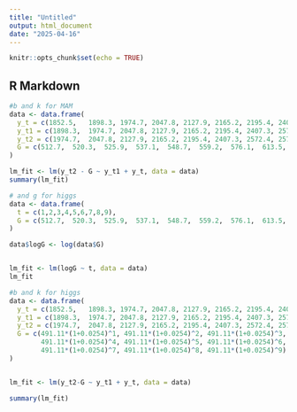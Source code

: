 ---
title: "Untitled"
output: html_document
date: "2025-04-16"
---

```{r setup, include=FALSE}
knitr::opts_chunk$set(echo = TRUE)
```

## R Markdown

```{r}
#b and k for MAM
data <- data.frame(
  y_t = c(1852.5,	1898.3,	1974.7,	2047.8,	2127.9,	2165.2,	2195.4,	2407.3,	2572.4),
  y_t1 = c(1898.3,	1974.7,	2047.8,	2127.9,	2165.2,	2195.4,	2407.3,	2572.4,	2576.1),
  y_t2 = c(1974.7,	2047.8,	2127.9,	2165.2,	2195.4,	2407.3,	2572.4,	2576.1,	2640.8),
  G = c(512.7,	520.3,	525.9,	537.1,	548.7,	559.2,	576.1,	613.5,	624.5)
)

lm_fit <- lm(y_t2 - G ~ y_t1 + y_t, data = data)
summary(lm_fit)
```
```{r}
# and g for higgs
data <- data.frame(
  t = c(1,2,3,4,5,6,7,8,9),
  G = c(512.7,	520.3,	525.9,	537.1,	548.7,	559.2,	576.1,	613.5,	624.5)
)

data$logG <- log(data$G)


lm_fit <- lm(logG ~ t, data = data)
lm_fit
```
```{r}
#b and k for higgs
data <- data.frame(
  y_t = c(1852.5,	1898.3,	1974.7,	2047.8,	2127.9,	2165.2,	2195.4,	2407.3,	2572.4),
  y_t1 = c(1898.3,	1974.7,	2047.8,	2127.9,	2165.2,	2195.4,	2407.3,	2572.4,	2576.1),
  y_t2 = c(1974.7,	2047.8,	2127.9,	2165.2,	2195.4,	2407.3,	2572.4,	2576.1,	2640.8),
  G = c(491.11*(1+0.0254)^1, 491.11*(1+0.0254)^2, 491.11*(1+0.0254)^3,
        491.11*(1+0.0254)^4, 491.11*(1+0.0254)^5, 491.11*(1+0.0254)^6,
        491.11*(1+0.0254)^7, 491.11*(1+0.0254)^8, 491.11*(1+0.0254)^9)
)


lm_fit <- lm(y_t2-G ~ y_t1 + y_t, data = data)

summary(lm_fit)

```


